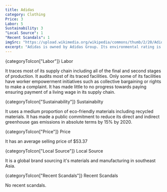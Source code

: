 ```yaml
---
title: Adidas
category: Clothing
Price: 3
Labor: 5
Sustainability: 3
"Local Source": 1
"Recent Scandals": 1
imgSrc: "https://upload.wikimedia.org/wikipedia/commons/thumb/2/20/Adidas_Logo.svg/1200px-Adidas_Logo.svg.png"
excerpt: "Adidas is owned by Adidas Group. Its environmental rating is 'good'. It uses a medium proportion of eco-friendly materials including recycled materials."
---
```



<SpacedElements as="h3">
  {categoryToIcon["Labor"]}
  Labor
</SpacedElements>

It traces most of its supply chain including all of the final and second stages of production. It audits most of its traced facilities. Only some of its facilities have worker empowerment initiatives such as collective bargaining or rights to make a complaint. It has made little to no progress towards paying ensuring payment of a living wage in its supply chain.

<SpacedElements as="h3">
  {categoryToIcon["Sustainability"]}
  Sustainabilty
</SpacedElements>

It uses a medium proportion of eco-friendly materials including recycled materials. It has made a public commitment to reduce its direct and indirect greenhouse gas emissions in absolute terms by 15% by 2020.

<SpacedElements as="h3">
  {categoryToIcon["Price"]}
  Price
</SpacedElements>

It has an average selling price of \$53.37

<SpacedElements as="h3">
  {categoryToIcon["Local Source"]}
  Local Source
</SpacedElements>

It is a global brand sourcing it's materials and manufacturing in southeast Asia.

<SpacedElements as="h3">
  {categoryToIcon["Recent Scandals"]}
  Recent Scandals
</SpacedElements>

No recent scandals.
